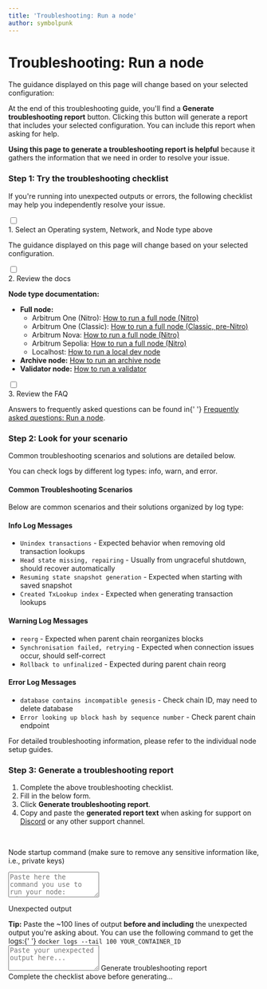 ```yaml
---
title: 'Troubleshooting: Run a node'
author: symbolpunk
---
```



# Troubleshooting: Run a node

The guidance displayed on this page will change based on your selected configuration:


<MultidimensionalContentControlsPartial />

<VanillaAdmonition type="tip" title="Thank you!">

At the end of this troubleshooting guide, you'll find a **Generate troubleshooting report** button. Clicking this button will generate a report that includes your selected configuration. You can include this report when asking for help.

**Using this page to generate a troubleshooting report is helpful** because it gathers the information that we need in order to resolve your issue.

</VanillaAdmonition>

### Step 1: Try the troubleshooting checklist

If you're running into unexpected outputs or errors, the following checklist may help you independently resolve your issue.

<div className="hide-tabs">
  <div className="checklist">
    <div className="task">
      <div className="input-container">
        <input id="tc-1" type="checkbox" />
        <span className="done"></span>
      </div>
      <div className="guidance-container">
        <label htmlFor="tc-1">1. Select an Operating system, Network, and Node type above</label>
        <p>The guidance displayed on this page will change based on your selected configuration.</p>
      </div>
    </div>
    <div className="task">
      <div className="input-container">
        <input id="tc-2" type="checkbox" />
        <span className="done"></span>
      </div>
      <div className="guidance-container">
        <label htmlFor="tc-2">2. Review the docs</label>
        <div>
          <p><strong>Node type documentation:</strong></p>
          <ul>
            <li><strong>Full node:</strong>
              <ul>
                <li>Arbitrum One (Nitro): <a href="/run-arbitrum-node/run-full-node">How to run a full node (Nitro)</a></li>
                <li>Arbitrum One (Classic): <a href="/run-arbitrum-node/more-types/run-classic-node">How to run a full node (Classic, pre-Nitro)</a></li>
                <li>Arbitrum Nova: <a href="/run-arbitrum-node/run-full-node">How to run a full node (Nitro)</a></li>
                <li>Arbitrum Sepolia: <a href="/run-arbitrum-node/run-full-node">How to run a full node (Nitro)</a></li>
                <li>Localhost: <a href="/run-arbitrum-node/run-local-dev-node">How to run a local dev node</a></li>
              </ul>
            </li>
            <li><strong>Archive node:</strong> <a href="/run-arbitrum-node/more-types/run-archive-node">How to run an archive node</a></li>
            <li><strong>Validator node:</strong> <a href="/run-arbitrum-node/more-types/run-validator-node">How to run a validator</a></li>
          </ul>
        </div>
      </div>
    </div>
    <div className="task">
      <div className="input-container">
        <input id="tc-3" type="checkbox" />
        <span className="done"></span>
      </div>
      <div className="guidance-container">
        <label htmlFor="tc-3">3. Review the FAQ</label>
        <p>
          Answers to frequently asked questions can be found in{' '}
          <a href="/node-running/faq">Frequently asked questions: Run a node</a>.
        </p>
      </div>
    </div>
  </div>
</div>

### Step 2: Look for your scenario

Common troubleshooting scenarios and solutions are detailed below.

You can check logs by different log types: info, warn, and error.
#### Common Troubleshooting Scenarios

Below are common scenarios and their solutions organized by log type:

#### Info Log Messages
- `Unindex transactions` - Expected behavior when removing old transaction lookups
- `Head state missing, repairing` - Usually from ungraceful shutdown, should recover automatically
- `Resuming state snapshot generation` - Expected when starting with saved snapshot
- `Created TxLookup index` - Expected when generating transaction lookups

#### Warning Log Messages
- `reorg` - Expected when parent chain reorganizes blocks
- `Synchronisation failed, retrying` - Expected when connection issues occur, should self-correct
- `Rollback to unfinalized` - Expected during parent chain reorg

#### Error Log Messages
- `database contains incompatible genesis` - Check chain ID, may need to delete database
- `Error looking up block hash by sequence number` - Check parent chain endpoint

For detailed troubleshooting information, please refer to the individual node setup guides.

### Step 3: Generate a troubleshooting report

1.  Complete the above troubleshooting checklist.
2.  Fill in the below form.
3.  Click **Generate troubleshooting report**.
4.  Copy and paste the **generated report text** when asking for support on [Discord](https://discord.gg/ZpZuw7p) or any other support channel.

<br />


<GenerateTroubleshootingReportWidget />

<div className="troubleshooting-report-area">
  <p>
    Node startup command (make sure to remove any sensitive information like, i.e., private keys)
  </p>
  <textarea
    id="vn-cmd"
    rows="3"
    placeholder='Paste here the command you use to run your node: "docker run ..."'
  ></textarea>
  <p>Unexpected output</p>
  <span>
    <strong>Tip:</strong> Paste the ~100 lines of output <strong>before and including</strong> the
    unexpected output you're asking about. You can use the following command to get the logs:{' '}
  </span>
  <code>docker logs --tail 100 YOUR_CONTAINER_ID</code>
  <textarea id="output" rows="3" placeholder="Paste your unexpected output here..."></textarea>
  <a id="generate-report" className="generate-report">
    Generate troubleshooting report
  </a>
  <div id="generated-report" className="generated-report">
    Complete the checklist above before generating...
  </div>
</div>

<!-- todo: gpt-n + langchain + pinecone -->

